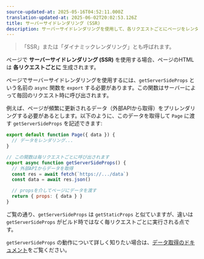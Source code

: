 ```yaml
---
source-updated-at: 2025-05-16T04:52:11.000Z
translation-updated-at: 2025-06-02T20:02:53.126Z
title: サーバーサイドレンダリング (SSR)
description: サーバーサイドレンダリングを使用して、各リクエストごとにページをレンダリングします。
---
```


> 「SSR」または「ダイナミックレンダリング」とも呼ばれます。

ページで **サーバーサイドレンダリング (SSR)** を使用する場合、ページのHTMLは **各リクエストごとに** 生成されます。

ページでサーバーサイドレンダリングを使用するには、`getServerSideProps` という名前の `async` 関数を `export` する必要があります。この関数はサーバーによって毎回のリクエスト時に呼び出されます。

例えば、ページが頻繁に更新されるデータ（外部APIから取得）をプリレンダリングする必要があるとします。以下のように、このデータを取得して `Page` に渡す `getServerSideProps` を記述できます:

```jsx
export default function Page({ data }) {
  // データをレンダリング...
}

// この関数は毎リクエストごとに呼び出されます
export async function getServerSideProps() {
  // 外部APIからデータを取得
  const res = await fetch(`https://.../data`)
  const data = await res.json()

  // propsを介してページにデータを渡す
  return { props: { data } }
}
```

ご覧の通り、`getServerSideProps` は `getStaticProps` と似ていますが、違いは `getServerSideProps` がビルド時ではなく毎リクエストごとに実行される点です。

`getServerSideProps` の動作について詳しく知りたい場合は、[データ取得のドキュメント](/docs/pages/building-your-application/data-fetching/get-server-side-props)をご覧ください。